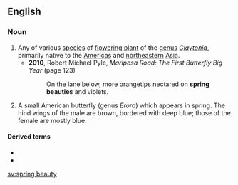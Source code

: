 ==English==

===Noun===
{{wikipedia}}
{{en-noun|spring beauties}}

# Any of various [[species]] of [[flowering plant]] of the [[genus]] ''[[Claytonia]]'', primarily native to the [[Americas]] and [[northeastern]] [[Asia]].
#* '''2010''', Robert Michael Pyle, ''Mariposa Road: The First Butterfly Big Year'' (page 123)
#*: On the lane below, more orangetips nectared on '''spring beauties''' and violets.
# A small American butterfly (genus ''Erora'') which appears in spring. The hind wings of the male are brown, bordered with deep blue; those of the female are mostly blue.

====Derived terms====
* {{l|en|Carolina spring beauty}}
* {{l|en|Virginia spring beauty}}

[[sv:spring beauty]]